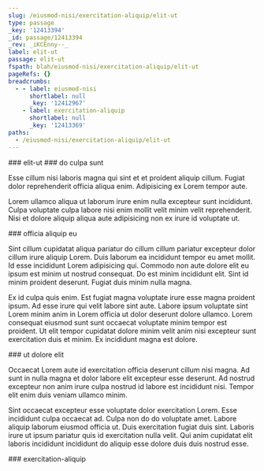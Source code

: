 ```yaml
---
slug: /eiusmod-nisi/exercitation-aliquip/elit-ut
type: passage
_key: '12413394'
_id: passage/12413394
_rev: _iKCEnny--_
label: elit-ut
passage: elit-ut
fspath: blah/eiusmod-nisi/exercitation-aliquip/elit-ut
pageRefs: {}
breadcrumbs:
  - - label: eiusmod-nisi
      shortlabel: null
      _key: '12412967'
    - label: exercitation-aliquip
      shortlabel: null
      _key: '12413369'
paths:
  - /eiusmod-nisi/exercitation-aliquip/elit-ut
---
```


<NuggetArea>
<Passage slug="/eiusmod-nisi/exercitation-aliquip/elit-ut" type="passage" _key="12413394" _id="passage/12413394" _rev="_iKCEnny--_" label="elit-ut" passage="elit-ut" fspath="blah/eiusmod-nisi/exercitation-aliquip/elit-ut" paths="/eiusmod-nisi/exercitation-aliquip/elit-ut">
<NuggetBody>
### elit-ut

</NuggetBody>
<Breadcrumbs>
<Crumbs>
<Crumb _key="12412967" label="eiusmod-nisi" /><Crumb _key="12413369" label="exercitation-aliquip" />
</Crumbs>
</Breadcrumbs>
</Passage>

<NuggetsInbound>
</NuggetsInbound>
<NuggetsOutbound>
<Nugget direction="outbound" type="nugget" _key="cf0470f8-807b-4425-abd7-5c9e54469339" _id="nugget/cf0470f8-807b-4425-abd7-5c9e54469339" _rev="_iKCEnny--A" fspath="blah/eiusmod-nisi/exercitation-aliquip/elit-ut/do-culpa-sunt.md" label="do culpa sunt" paths="/eiusmod-nisi/exercitation-aliquip/elit-ut/do-culpa-sunt" slug="/eiusmod-nisi/exercitation-aliquip/elit-ut/do-culpa-sunt">
<NuggetBody>
### do culpa sunt

Esse cillum nisi laboris magna qui sint et et proident aliquip cillum. Fugiat dolor reprehenderit officia aliqua enim. Adipisicing ex Lorem tempor aute.

Lorem ullamco aliqua ut laborum irure enim nulla excepteur sunt incididunt. Culpa voluptate culpa labore nisi enim mollit velit minim velit reprehenderit. Nisi et dolore aliquip aliqua aute adipisicing non ex irure id voluptate ut.

</NuggetBody>
</Nugget>

<Nugget direction="outbound" type="nugget" _key="cfa2c829-1e1b-4dc4-8a49-27dd154ea8be" _id="nugget/cfa2c829-1e1b-4dc4-8a49-27dd154ea8be" _rev="_iKCEnn2---" fspath="blah/eiusmod-nisi/exercitation-aliquip/elit-ut/officia-aliquip-eu.md" label="officia aliquip eu" paths="/eiusmod-nisi/exercitation-aliquip/elit-ut/officia-aliquip-eu" slug="/eiusmod-nisi/exercitation-aliquip/elit-ut/officia-aliquip-eu">
<NuggetBody>
### officia aliquip eu

Sint cillum cupidatat aliqua pariatur do cillum cillum pariatur excepteur dolor cillum irure aliquip Lorem. Duis laborum ea incididunt tempor eu amet mollit. Id esse incididunt Lorem adipisicing qui. Commodo non aute dolore elit eu ipsum est minim ut nostrud consequat. Do est minim incididunt elit. Sint id minim proident deserunt. Fugiat duis minim nulla magna.

Ex id culpa quis enim. Est fugiat magna voluptate irure esse magna proident ipsum. Ad esse irure qui velit labore sint aute. Labore ipsum voluptate sint Lorem minim anim in Lorem officia ut dolor deserunt dolore ullamco. Lorem consequat eiusmod sunt sunt occaecat voluptate minim tempor est proident. Ut elit tempor cupidatat dolore minim velit anim nisi excepteur sunt exercitation duis et minim. Ex incididunt magna est dolore.

</NuggetBody>
</Nugget>

<Nugget direction="outbound" type="nugget" _key="d0cdc212-58fb-4787-9a1c-b87913545324" _id="nugget/d0cdc212-58fb-4787-9a1c-b87913545324" _rev="_iKCEnn2--_" fspath="blah/eiusmod-nisi/exercitation-aliquip/elit-ut/ut-dolore-elit.md" label="ut dolore elit" paths="/eiusmod-nisi/exercitation-aliquip/elit-ut/ut-dolore-elit" slug="/eiusmod-nisi/exercitation-aliquip/elit-ut/ut-dolore-elit">
<NuggetBody>
### ut dolore elit

Occaecat Lorem aute id exercitation officia deserunt cillum nisi magna. Ad sunt in nulla magna et dolor labore elit excepteur esse deserunt. Ad nostrud excepteur non anim irure culpa nostrud id labore est incididunt nisi. Tempor elit enim duis veniam ullamco minim.

Sint occaecat excepteur esse voluptate dolor exercitation Lorem. Esse incididunt culpa occaecat ad. Culpa non do do voluptate amet. Labore aliquip laborum eiusmod officia ut. Duis exercitation fugiat duis sint. Laboris irure ut ipsum pariatur quis id exercitation nulla velit. Qui anim cupidatat elit laboris incididunt incididunt do aliquip esse dolore duis duis nostrud esse.

</NuggetBody>
</Nugget>

</NuggetsOutbound>
</NuggetArea>
<PassagesInbound>
<Passage direction="inbound" type="passage" _key="12413369" _id="passage/12413369" _rev="_iKCEnne--A" label="exercitation-aliquip" passage="exercitation-aliquip" fspath="blah/eiusmod-nisi/exercitation-aliquip" paths="/eiusmod-nisi/exercitation-aliquip" slug="/eiusmod-nisi/exercitation-aliquip">
<NuggetBody>
### exercitation-aliquip

</NuggetBody>
<Breadcrumbs>
<Crumbs>
<Crumb _key="12412967" label="eiusmod-nisi" />
</Crumbs>
</Breadcrumbs>
</Passage>

</PassagesInbound>
<PassagesOutbound>
</PassagesOutbound>